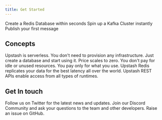 ```yaml
---
title: Get Started
---
```


<CardGroup cols={3}>
    <Card title="Serverless Redis" href="/redis/overall/getstarted">
        Create a Redis Database within seconds
    </Card>
    <Card title="Serverless Kafka" href="/kafka/overall/getstarted">
        Spin up a Kafka Cluster instantly
    </Card>
    <Card title="QStash" href="/qstash/overall/getstarted">
        Publish your first message
    </Card>
</CardGroup>

## Concepts

<CardGroup cols={2}>
    <Card title="Serverless" href="/common/concepts/serverless">
        Upstash is serverless. You don't need to provision any infrastructure.
        Just create a database and start using it.
    </Card>
    <Card title="Scale to Zero" href="/common/concepts/scale-to-zero">
        Price scales to zero. You don't pay for idle or
        unused resources. You pay only for what you use.
    </Card>
    <Card title="Global Replication" href="/common/concepts/scale-to-zero">
        Upstash Redis replicates your data for the best latency all over the world.
    </Card>
    <Card title="Access Anywhere" href="/common/concepts/access-anywhere">
        Upstash REST APIs enable access from all types of runtimes.
    </Card>
</CardGroup>

## Get In touch

<CardGroup cols={3}>
    <Card title="Twitter" icon="twitter" href="https://twitter.com/upstash">
        Follow us on Twitter for the latest news and updates.
    </Card>
    <Card title="Discord" icon="discord" href="https://upstash.com/discord">
        Join our Discord Community and ask your questions to the team and other
        developers.
    </Card>
    <Card
        title="GitHub"
        icon="github"
        href="https://github.com/upstash/issues/issues/new"
    >
        Raise an issue on GitHub.
    </Card>
</CardGroup>
